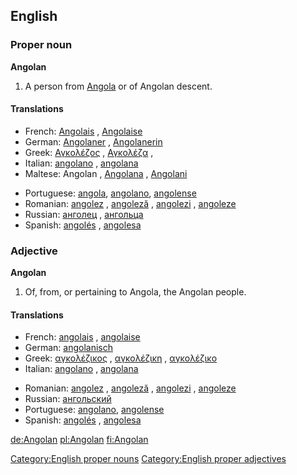 ==English==

===Proper noun===
'''Angolan'''

# A person from [[Angola]] or of Angolan descent.

====Translations====
{{top}}
*French: [[Angolais]] {{m}}, [[Angolaise]] {{f}}
*German: [[Angolaner]] {{m}}, [[Angolanerin]] {{f}}
*Greek: [[Αγκολέζος]] {{m}}, [[Αγκολέζα]] {{f}},
*Italian: [[angolano]] {{m}}, [[angolana]] {{f}}
*Maltese: Angolan {{m}}, [[Angolana]] {{f}}, [[Angolani]] {{pl}}
{{mid}}
*Portuguese: [[angola]], [[angolano]], [[angolense]]
*Romanian: [[angolez]] {{m}}, [[angoleză]] {{f}}, [[angolezi]] {{m}} {{p}}, [[angoleze]] {{f}} {{p}}
*Russian: [[анголец]] {{m}}, [[ангольца]] {{f}}
*Spanish: [[angolés]] {{m}}, [[angolesa]] {{f}}
{{bottom}}

===Adjective===
'''Angolan'''

# Of, from, or pertaining to Angola, the Angolan people.

====Translations====
{{top}}
*French: [[angolais]] {{m}}, [[angolaise]] {{f}}
*German: [[angolanisch]]
*Greek: [[αγκολέζικος]] {{m}}, [[αγκολέζικη]] {{f}},  [[αγκολέζικο]] {{n}}
*Italian: [[angolano]] {{m}}, [[angolana]] {{f}}
{{mid}}
*Romanian: [[angolez]] {{m}}, [[angoleză]] {{f}}, [[angolezi]] {{m}} {{p}}, [[angoleze]] {{f}} {{p}}
*Russian: [[ангольский]]
*Portuguese: [[angolano]], [[angolense]]
*Spanish: [[angolés]] {{m}}, [[angolesa]] {{f}}
{{bottom}}

[[Category:English proper nouns]]
[[Category:English proper adjectives]]

[[de:Angolan]]
[[pl:Angolan]]
[[fi:Angolan]]